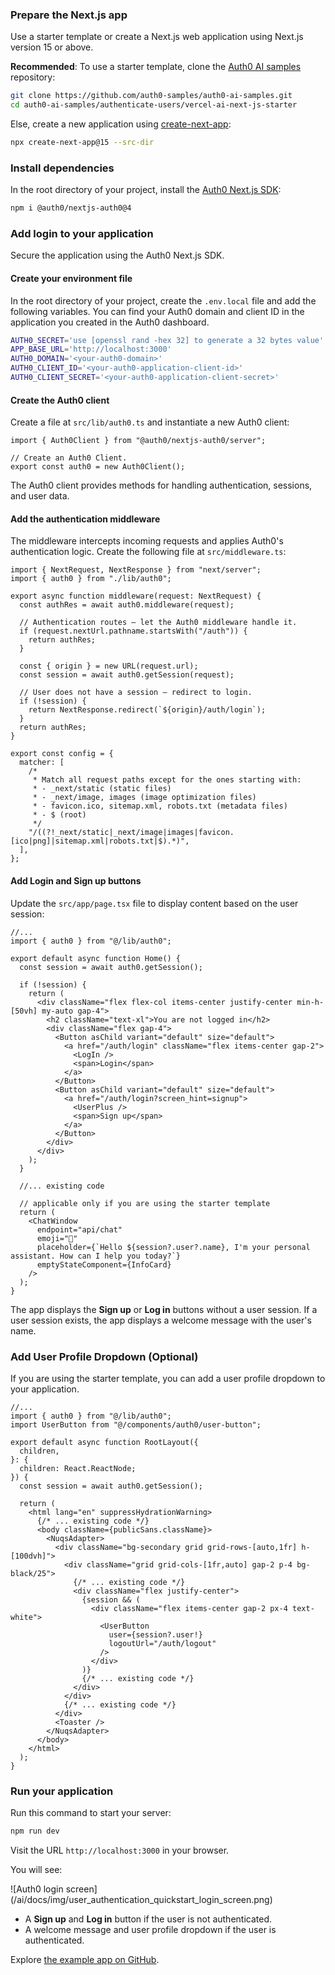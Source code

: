 
<Prerequisites />

### Prepare the Next.js app

Use a starter template or create a Next.js web application using Next.js version 15 or above.

**Recommended**: To use a starter template, clone the [Auth0 AI samples](https://github.com/auth0-samples/auth0-ai-samples) repository:

```bash wrap lines
git clone https://github.com/auth0-samples/auth0-ai-samples.git
cd auth0-ai-samples/authenticate-users/vercel-ai-next-js-starter
```

Else, create a new application using [create-next-app](https://nextjs.org/docs/app/getting-started/installation):

```bash wrap lines
npx create-next-app@15 --src-dir
```

### Install dependencies

In the root directory of your project, install the [Auth0 Next.js SDK](http://next.js/):

```bash wrap lines
npm i @auth0/nextjs-auth0@4
```

### Add login to your application

Secure the application using the Auth0 Next.js SDK.

#### Create your environment file

In the root directory of your project, create the `.env.local` file and add the following variables. You can find your Auth0 domain and client ID in the application you created in the Auth0 dashboard.

```bash .env.local wrap lines
AUTH0_SECRET='use [openssl rand -hex 32] to generate a 32 bytes value'
APP_BASE_URL='http://localhost:3000'
AUTH0_DOMAIN='<your-auth0-domain>'
AUTH0_CLIENT_ID='<your-auth0-application-client-id>'
AUTH0_CLIENT_SECRET='<your-auth0-application-client-secret>'
```

#### Create the Auth0 client

Create a file at `src/lib/auth0.ts` and instantiate a new Auth0 client:

```tsx src/lib/auth0.ts wrap lines
import { Auth0Client } from "@auth0/nextjs-auth0/server";

// Create an Auth0 Client.
export const auth0 = new Auth0Client();
```

The Auth0 client provides methods for handling authentication, sessions, and user data.

#### Add the authentication middleware

The middleware intercepts incoming requests and applies Auth0's authentication logic. Create the following file at `src/middleware.ts`:

```tsx src/middleware.ts wrap lines
import { NextRequest, NextResponse } from "next/server";
import { auth0 } from "./lib/auth0";

export async function middleware(request: NextRequest) {
  const authRes = await auth0.middleware(request);

  // Authentication routes — let the Auth0 middleware handle it.
  if (request.nextUrl.pathname.startsWith("/auth")) {
    return authRes;
  }

  const { origin } = new URL(request.url);
  const session = await auth0.getSession(request);

  // User does not have a session — redirect to login.
  if (!session) {
    return NextResponse.redirect(`${origin}/auth/login`);
  }
  return authRes;
}

export const config = {
  matcher: [
    /*
     * Match all request paths except for the ones starting with:
     * - _next/static (static files)
     * - _next/image, images (image optimization files)
     * - favicon.ico, sitemap.xml, robots.txt (metadata files)
     * - $ (root)
     */
    "/((?!_next/static|_next/image|images|favicon.[ico|png]|sitemap.xml|robots.txt|$).*)",
  ],
};
```

#### Add Login and Sign up buttons

Update the `src/app/page.tsx` file to display content based on the user session:

```tsx src/app/page.tsx wrap lines highlight={5,7-27, 36}
//...
import { auth0 } from "@/lib/auth0";

export default async function Home() {
  const session = await auth0.getSession();

  if (!session) {
    return (
      <div className="flex flex-col items-center justify-center min-h-[50vh] my-auto gap-4">
        <h2 className="text-xl">You are not logged in</h2>
        <div className="flex gap-4">
          <Button asChild variant="default" size="default">
            <a href="/auth/login" className="flex items-center gap-2">
              <LogIn />
              <span>Login</span>
            </a>
          </Button>
          <Button asChild variant="default" size="default">
            <a href="/auth/login?screen_hint=signup">
              <UserPlus />
              <span>Sign up</span>
            </a>
          </Button>
        </div>
      </div>
    );
  }

  //... existing code

  // applicable only if you are using the starter template
  return (
    <ChatWindow
      endpoint="api/chat"
      emoji="🤖"
      placeholder={`Hello ${session?.user?.name}, I'm your personal assistant. How can I help you today?`}
      emptyStateComponent={InfoCard}
    />
  );
}
```

The app displays the **Sign up** or **Log in** buttons without a user session. If a user session exists, the app displays a welcome message with the user's name.

### Add User Profile Dropdown (Optional)

If you are using the starter template, you can add a user profile dropdown to your application.

```tsx src/app/layout.tsx wrap lines highlight={2,3,10,21-28}
//...
import { auth0 } from "@/lib/auth0";
import UserButton from "@/components/auth0/user-button";

export default async function RootLayout({
  children,
}: {
  children: React.ReactNode;
}) {
  const session = await auth0.getSession();

  return (
    <html lang="en" suppressHydrationWarning>
      {/* ... existing code */}
      <body className={publicSans.className}>
        <NuqsAdapter>
          <div className="bg-secondary grid grid-rows-[auto,1fr] h-[100dvh]">
            <div className="grid grid-cols-[1fr,auto] gap-2 p-4 bg-black/25">
              {/* ... existing code */}
              <div className="flex justify-center">
                {session && (
                  <div className="flex items-center gap-2 px-4 text-white">
                    <UserButton
                      user={session?.user!}
                      logoutUrl="/auth/logout"
                    />
                  </div>
                )}
                {/* ... existing code */}
              </div>
            </div>
            {/* ... existing code */}
          </div>
          <Toaster />
        </NuqsAdapter>
      </body>
    </html>
  );
}
```

### Run your application

Run this command to start your server:

```bash wrap lines
npm run dev
```

Visit the URL `http://localhost:3000` in your browser.

You will see:

<Frame>
  ![Auth0 login
  screen](/ai/docs/img/user_authentication_quickstart_login_screen.png)
</Frame>

- A **Sign up** and **Log in** button if the user is not authenticated.
- A welcome message and user profile dropdown if the user is authenticated.

Explore [the example app on GitHub](https://github.com/auth0-samples/auth0-ai-samples/tree/main/authenticate-users/vercel-ai-next-js).
